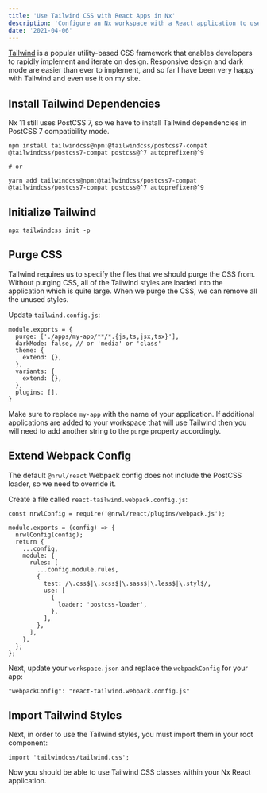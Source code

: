 ```yaml
---
title: 'Use Tailwind CSS with React Apps in Nx'
description: 'Configure an Nx workspace with a React application to use the popular Tailwind CSS framework.'
date: '2021-04-06'
---
```


[Tailwind](https://tailwindcss.com) is a popular utility-based CSS framework that enables developers to rapidly implement and iterate on design. Responsive design and dark mode are easier than ever to implement, and so far I have been very happy with Tailwind and even use it on my site.

## Install Tailwind Dependencies

Nx 11 still uses PostCSS 7, so we have to install Tailwind dependencies in PostCSS 7 compatibility mode.

```
npm install tailwindcss@npm:@tailwindcss/postcss7-compat @tailwindcss/postcss7-compat postcss@^7 autoprefixer@^9

# or

yarn add tailwindcss@npm:@tailwindcss/postcss7-compat @tailwindcss/postcss7-compat postcss@^7 autoprefixer@^9
```

## Initialize Tailwind

```
npx tailwindcss init -p
```

## Purge CSS

Tailwind requires us to specify the files that we should purge the CSS from. Without purging CSS, all of the Tailwind styles are loaded into the application which is quite large. When we purge the CSS, we can remove all the unused styles.

Update `tailwind.config.js`:

```
module.exports = {
  purge: ['./apps/my-app/**/*.{js,ts,jsx,tsx}'],
  darkMode: false, // or 'media' or 'class'
  theme: {
    extend: {},
  },
  variants: {
    extend: {},
  },
  plugins: [],
}

```

Make sure to replace `my-app` with the name of your application. If additional applications are added to your workspace that will use Tailwind then you will need to add another string to the `purge` property accordingly.

## Extend Webpack Config

The default `@nrwl/react` Webpack config does not include the PostCSS loader, so we need to override it.

Create a file called `react-tailwind.webpack.config.js`:

```
const nrwlConfig = require('@nrwl/react/plugins/webpack.js');

module.exports = (config) => {
  nrwlConfig(config);
  return {
    ...config,
    module: {
      rules: [
        ...config.module.rules,
        {
          test: /\.css$|\.scss$|\.sass$|\.less$|\.styl$/,
          use: [
            {
              loader: 'postcss-loader',
            },
          ],
        },
      ],
    },
  };
};

```

Next, update your `workspace.json` and replace the `webpackConfig` for your app:

```
"webpackConfig": "react-tailwind.webpack.config.js"
```

## Import Tailwind Styles

Next, in order to use the Tailwind styles, you must import them in your root component:

```
import 'tailwindcss/tailwind.css';
```

Now you should be able to use Tailwind CSS classes within your Nx React application.
